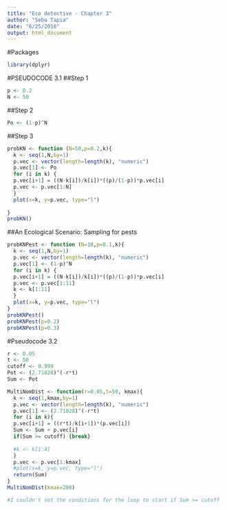 ```yaml
---
title: "Eco detective - Chapter 3"
author: "Seba Tapia"
date: "6/25/2018"
output: html_document
---
```

#Packages
```r
library(dplyr)
```
#PSEUDOCODE 3.1
##Step 1
```r
p <- 0.2
N <- 50
```
##Step 2

```r
Po <- (1-p)^N
```

##Step 3
```r
probKN <- function (N=50,p=0.2,k){
  k <- seq(1,N,by=1)
  p.vec <- vector(length=length(k), "numeric")
  p.vec[1] <- Po
  for (i in k) {
  p.vec[i+1] = ((N-k[i])/k[i])*((p)/(1-p))*p.vec[i]
  p.vec <- p.vec[1:N]
  }
  plot(x=k, y=p.vec, type="l")
  
}
probKN()
```

##An Ecological Scenario: Sampling for pests
```r
probKNPest <- function (N=10,p=0.1,k){
  k <- seq(1,N,by=1)
  p.vec <- vector(length=length(k), "numeric")
  p.vec[1] <- (1-p)^N
  for (i in k) {
  p.vec[i+1] = ((N-k[i])/k[i])*((p)/(1-p))*p.vec[i]
  p.vec <- p.vec[1:11]
  k <- k[1:11]
  }
  plot(x=k, y=p.vec, type="l")
}
probKNPest()
probKNPest(p=0.2)
probKNPest(p=0.3)
```

#Pseudocode 3.2
```r
r <- 0.05
t <- 50
cutoff <- 0.999
Pot <- (2.71828)^(-r*t)
Sum <- Pot

MultiNomDist <- function(r=0.05,t=50, kmax){
  k <- seq(1,kmax,by=1)
  p.vec <- vector(length=length(k), "numeric")
  p.vec[1] <- (2.71828)^(-r*t)
  for (i in k){
  p.vec[i+1] = ((r*t)/k[i+1])*(p.vec[i])
  Sum <- Sum + p.vec[i]
  if(Sum >= cutoff) {break}
  
  #k <- k[1:4]
  }
  p.vec <- p.vec[1:kmax]
  #plot(x=k, y=p.vec, type="l")
  return(Sum)
}
MultiNomDist(kmax=200)

#I couldn't set the conditions for the loop to start if Sum >= cutoff
```